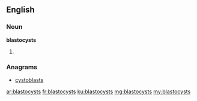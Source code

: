 ==English==

===Noun===
'''blastocysts'''

# {{plural of|blastocyst}}

===Anagrams===
* [[cystoblasts#English|cystoblasts]]

[[ar:blastocysts]]
[[fr:blastocysts]]
[[ku:blastocysts]]
[[mg:blastocysts]]
[[my:blastocysts]]